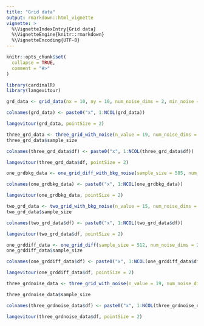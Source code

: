 ```yaml
---
title: "Grid data"
output: rmarkdown::html_vignette
vignette: >
  %\VignetteIndexEntry{Grid data}
  %\VignetteEngine{knitr::rmarkdown}
  %\VignetteEncoding{UTF-8}
---
```


```r
knitr::opts_chunk$set(
  collapse = TRUE,
  comment = "#>"
)
```

```r
library(cardinalR)
library(langevitour)
```

```r
grd_data <- grid_data(nx = 10, ny = 10, num_noise_dims = 2, min_noise = -0.05, max_noise = 0.05)

colnames(grd_data) <- paste0("x", 1:NCOL(grd_data))

langevitour(grd_data, pointSize = 2)
```

```r
three_grd_data <- three_grid_with_noise(n_value = 19, num_noise_dims = 2, min_noise = -0.05, max_noise = 0.05)
three_grd_data$sample_size

colnames(three_grd_data$df) <- paste0("x", 1:NCOL(three_grd_data$df))

langevitour(three_grd_data$df, pointSize = 2)
```

```r
one_grdbkg_data <- one_grid_diff_with_bkg_noise(sample_size = 585, num_noise_dims = 2, min_noise = -0.05, max_noise = 0.05)

colnames(one_grdbkg_data) <- paste0("x", 1:NCOL(one_grdbkg_data))

langevitour(one_grdbkg_data, pointSize = 2)
```

```r
two_grd_data <- two_grid_with_bkg_noise(n_value = 15, num_noise_dims = 2, min_noise = -0.05, max_noise = 0.05)
two_grd_data$sample_size

colnames(two_grd_data$df) <- paste0("x", 1:NCOL(two_grd_data$df))

langevitour(two_grd_data$df, pointSize = 2)
```

```r
one_grddiff_data <- one_grid_diff(sample_size = 512, num_noise_dims = 2, min_noise = -0.05, max_noise = 0.05)
one_grddiff_data$sample_size

colnames(one_grddiff_data$df) <- paste0("x", 1:NCOL(one_grddiff_data$df))

langevitour(one_grddiff_data$df, pointSize = 2)
```

```r
three_grdnoise_data <- three_grid_with_noise(n_value = 19, num_noise_dims = 2, min_noise = -0.05, max_noise = 0.05)

three_grdnoise_data$sample_size

colnames(three_grdnoise_data$df) <- paste0("x", 1:NCOL(three_grdnoise_data$df))

langevitour(three_grdnoise_data$df, pointSize = 2)
```
